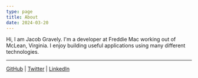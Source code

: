 ```yaml
---
type: page
title: About
date: 2024-03-20
---
```


Hi, I am Jacob Gravely. I'm a developer at Freddie Mac working out of McLean, Virginia. I enjoy building useful
applications using many different technologies.

---

[GitHub](https://github.com/jaczerob) | [Twitter](https://twitter.com/jaczerob) | [LinkedIn](https://www.linkedin.com/in/jacob-g-427797251/)

